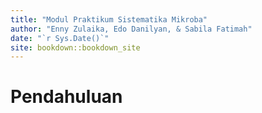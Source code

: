 ```yaml
--- 
title: "Modul Praktikum Sistematika Mikroba"
author: "Enny Zulaika, Edo Danilyan, & Sabila Fatimah"
date: "`r Sys.Date()`"
site: bookdown::bookdown_site
---
```


# Pendahuluan


